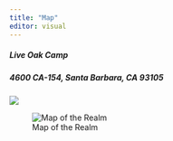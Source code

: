 ```yaml
---
title: "Map"
editor: visual
---
```


##### Live Oak Camp

##### 4600 CA-154, Santa Barbara, CA 93105

![](docs/docs/photos/Live_Oak_Satellite_Map.png)

![Map of the Realm](docs/photos/Foolsfest_art_map.png)